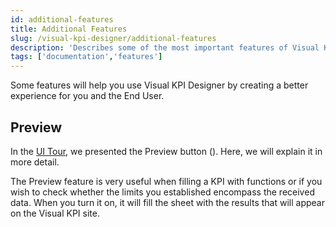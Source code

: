 ```yaml
---
id: additional-features
title: Additional Features
slug: /visual-kpi-designer/additional-features
description: 'Describes some of the most important features of Visual KPI Designer.'
tags: ['documentation','features']
---
```



Some features will help you use Visual KPI Designer by creating a better experience for you and the End User.

## Preview

In the [UI Tour](/docs/visual-kpi-designer/interface-tour-and-core-patterns/ui-tour), we presented the Preview button (<PngFont name='preview28-2.fw' />). Here, we will explain it in more detail.

The Preview feature is very useful when filling a KPI with functions or if you wish to check whether the limits you established encompass the received data. When you turn it on, it will fill the sheet with the results that will appear on the Visual KPI site.

<StylizedImage
  imgURL="img/designer/additional-features-preview-off.png"
  alt="KPI table with Preview off"
/>

<StylizedImage
  imgURL="img/designer/additional-features-preview-on.png"
  alt="KPI table with Preview on"
/>